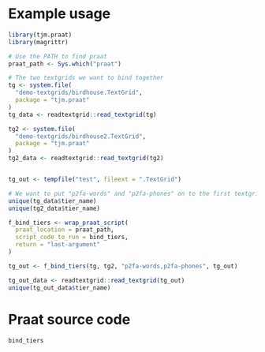 # Example usage

```r
library(tjm.praat)
library(magrittr)

# Use the PATH to find praat
praat_path <- Sys.which("praat")

# The two textgrids we want to bind together
tg <- system.file(
  "demo-textgrids/birdhouse.TextGrid",
  package = "tjm.praat"
)
tg_data <- readtextgrid::read_textgrid(tg)

tg2 <- system.file(
  "demo-textgrids/birdhouse2.TextGrid",
  package = "tjm.praat"
)
tg2_data <- readtextgrid::read_textgrid(tg2)


tg_out <- tempfile("test", fileext = ".TextGrid")

# We want to put "p2fa-words" and "p2fa-phones" on to the first textgrid
unique(tg_data$tier_name)
unique(tg2_data$tier_name)

f_bind_tiers <- wrap_praat_script(
  praat_location = praat_path,
  script_code_to_run = bind_tiers,
  return = "last-argument"
)

tg_out <- f_bind_tiers(tg, tg2, "p2fa-words,p2fa-phones", tg_out)

tg_out_data <- readtextgrid::read_textgrid(tg_out)
unique(tg_out_data$tier_name)
```

# Praat source code

```r
bind_tiers
```
